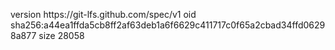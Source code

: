 version https://git-lfs.github.com/spec/v1
oid sha256:a44ea1ffda5cb8ff2af63deb1a6f6629c411717c0f65a2cbad34ffd06298a877
size 28058
